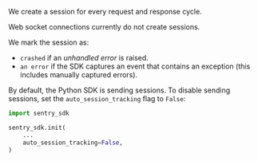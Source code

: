 We create a session for every request and response cycle.

Web socket connections currently do not create sessions.

We mark the session as:

- `crashed` if an _unhandled error_ is raised.
- `an error` if the SDK captures an event that contains an exception (this includes manually captured errors).

By default, the Python SDK is sending sessions. To disable sending sessions, set the `auto_session_tracking` flag to `False`:

```python
import sentry_sdk

sentry_sdk.init(
    ...
    auto_session_tracking=False,
)
```
